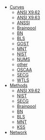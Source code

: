 - [Curves](/)
  - [ANSI X9.62](/x962/)
  - [ANSI X9.63](/x963/)
  - [ANSSI](/anssi/)
  - [Brainpool](/brainpool/)
  - [BN](/bn/)
  - [BLS](/bls/)
  - [GOST](/gost/)
  - [MNT](/mnt/)
  - [NIST](/nist/)
  - [NUMS](/nums/)
  - [other](/other/)
  - [OSCAA](/oscaa/)
  - [SECG](/secg/)
  - [WTLS](/wtls/)
- [Methods](/methods)
  - [ANSI X9.62](/methods/x962)
  - [NIST](/methods/nist)
  - [SECG](/methods/secg)
  - [Brainpool](/methods/brainpool)
  - [BN](/methods/bn)
  - [BLS](/methods/bls)
  - [MNT](/methods/mnt)
  - [KSS](/methods/kss)
- [Network](/network)